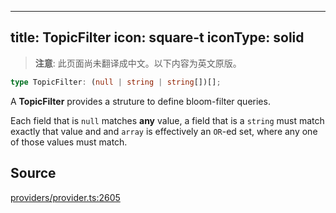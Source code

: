 <!-- AUTO-GENERATED-CONTENT:START (ENGLISH-COPY) -->
---
title: TopicFilter
icon: square-t
iconType: solid
---

> **注意**: 此页面尚未翻译成中文。以下内容为英文原版。

```ts
type TopicFilter: (null | string | string[])[];
```

A **TopicFilter** provides a struture to define bloom-filter queries.

Each field that is `null` matches **any** value, a field that is a `string` must match exactly that value and and
`array` is effectively an `OR`-ed set, where any one of those values must match.

## Source

[providers/provider.ts:2605](https://github.com/dominant-strategies/quais.js/blob/c1c12d43f9d34c6baad2b0542bd6d0acd6fefcbf/src/providers/provider.ts#L2605)
